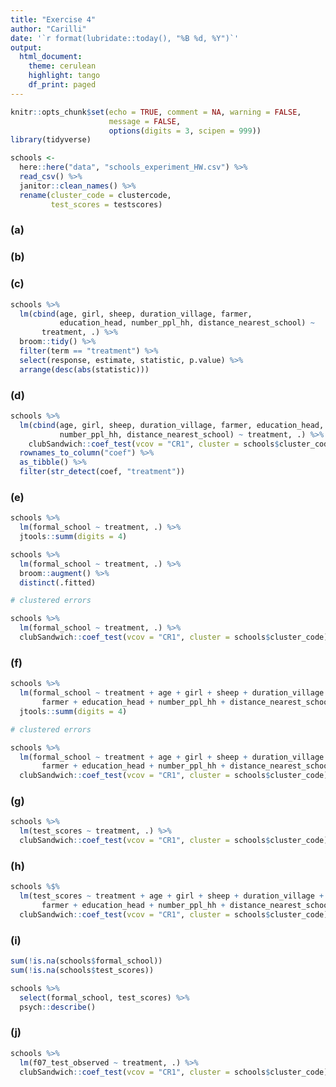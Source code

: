```yaml
---
title: "Exercise 4"
author: "Carilli"
date: '`r format(lubridate::today(), "%B %d, %Y")`'
output: 
  html_document:
    theme: cerulean
    highlight: tango
    df_print: paged
---
```


```r
knitr::opts_chunk$set(echo = TRUE, comment = NA, warning = FALSE, 
                      message = FALSE,
                      options(digits = 3, scipen = 999))
library(tidyverse)
```

```r
schools <- 
  here::here("data", "schools_experiment_HW.csv") %>% 
  read_csv() %>% 
  janitor::clean_names() %>% 
  rename(cluster_code = clustercode,
         test_scores = testscores)
```

### (a)

### (b)

### (c)

```r
schools %>% 
  lm(cbind(age, girl, sheep, duration_village, farmer, 
           education_head, number_ppl_hh, distance_nearest_school) ~ 
       treatment, .) %>% 
  broom::tidy() %>% 
  filter(term == "treatment") %>% 
  select(response, estimate, statistic, p.value) %>% 
  arrange(desc(abs(statistic)))
```


### (d)

```r
schools %>% 
  lm(cbind(age, girl, sheep, duration_village, farmer, education_head, 
           number_ppl_hh, distance_nearest_school) ~ treatment, .) %>% 
    clubSandwich::coef_test(vcov = "CR1", cluster = schools$cluster_code) %>% 
  rownames_to_column("coef") %>% 
  as_tibble() %>% 
  filter(str_detect(coef, "treatment"))
```

### (e)

```r
schools %>% 
  lm(formal_school ~ treatment, .) %>% 
  jtools::summ(digits = 4)

schools %>% 
  lm(formal_school ~ treatment, .) %>% 
  broom::augment() %>% 
  distinct(.fitted)

# clustered errors

schools %>% 
  lm(formal_school ~ treatment, .) %>% 
  clubSandwich::coef_test(vcov = "CR1", cluster = schools$cluster_code) 

```


### (f)

```r
schools %>% 
  lm(formal_school ~ treatment + age + girl + sheep + duration_village + 
       farmer + education_head + number_ppl_hh + distance_nearest_school, .) %>% 
  jtools::summ(digits = 4)

# clustered errors

schools %>% 
  lm(formal_school ~ treatment + age + girl + sheep + duration_village + 
       farmer + education_head + number_ppl_hh + distance_nearest_school, .) %>%
  clubSandwich::coef_test(vcov = "CR1", cluster = schools$cluster_code)

```

### (g)

```r
schools %>% 
  lm(test_scores ~ treatment, .) %>% 
  clubSandwich::coef_test(vcov = "CR1", cluster = schools$cluster_code)
```

### (h)

```r
schools %$% 
  lm(test_scores ~ treatment + age + girl + sheep + duration_village + 
       farmer + education_head + number_ppl_hh + distance_nearest_school, .) %>%
  clubSandwich::coef_test(vcov = "CR1", cluster = schools$cluster_code)
```

### (i)

```r
sum(!is.na(schools$formal_school))
sum(!is.na(schools$test_scores))

schools %>% 
  select(formal_school, test_scores) %>% 
  psych::describe()
```

### (j)

```r
schools %>%  
  lm(f07_test_observed ~ treatment, .) %>% 
  clubSandwich::coef_test(vcov = "CR1", cluster = schools$cluster_code)
```

